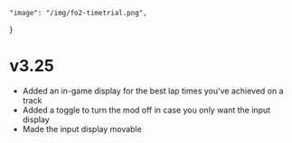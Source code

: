     "image": "/img/fo2-timetrial.png",
}

# v3.25

- Added an in-game display for the best lap times you've achieved on a track
- Added a toggle to turn the mod off in case you only want the input display
- Made the input display movable